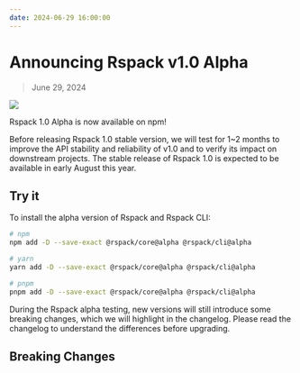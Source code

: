 ```yaml
---
date: 2024-06-29 16:00:00
---
```



# Announcing Rspack v1.0 Alpha

> June 29, 2024

![](https://assets.rspack.dev/rspack/rspack-banner-v1-0-alpha.png)

Rspack 1.0 Alpha is now available on npm!

Before releasing Rspack 1.0 stable version, we will test for 1~2 months to improve the API stability and reliability of v1.0 and to verify its impact on downstream projects. The stable release of Rspack 1.0 is expected to be available in early August this year.

## Try it

To install the alpha version of Rspack and Rspack CLI:

```bash
# npm
npm add -D --save-exact @rspack/core@alpha @rspack/cli@alpha

# yarn
yarn add -D --save-exact @rspack/core@alpha @rspack/cli@alpha

# pnpm
pnpm add -D --save-exact @rspack/core@alpha @rspack/cli@alpha
```

During the Rspack alpha testing, new versions will still introduce some breaking changes, which we will highlight in the changelog. Please read the changelog to understand the differences before upgrading.

## Breaking Changes
